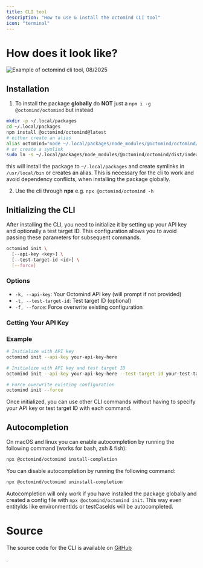 ```yaml
---
title: CLI tool
description: "How to use & install the octomind CLI tool"
icon: "terminal"
---
```


# How does it look like?

<Frame caption="Example of octomind cli tool, 08/2025">
  <img
    src="/images/cli/octomind-cli-opt.gif"
    alt="Example of octomind cli tool, 08/2025"
  />
</Frame>

## Installation

1. To install the package **globally** do **NOT** just a `npm i -g @octomind/octomind` but instead

```bash
mkdir -p ~/.local/packages
cd ~/.local/packages
npm install @octomind/octomind@latest
# either create an alias
alias octomind="node ~/.local/packages/node_modules/@octomind/octomind/dist/index.js"
# or create a symlink
sudo ln -s ~/.local/packages/node_modules/@octomind/octomind/dist/index.js /usr/local/bin/octomind
```

this will install the package to `~/.local/packages` and create symlinks in `/usr/local/bin` or creates an alias.
This is necessary for the cli to work and avoid dependency conflicts, when installing the package globally.

2. Use the cli through **npx** e.g. `npx @octomind/octomind -h`

## Initializing the CLI

After installing the CLI, you need to initialize it by setting up your API key and optionally a test target ID. This configuration allows you to avoid passing these parameters for subsequent commands.

```bash
octomind init \
  [--api-key <key>] \
  [--test-target-id <id>] \
  [--force]
```

### Options

- `-k, --api-key`: Your Octomind API key (will prompt if not provided)
- `-t, --test-target-id`: Test target ID (optional)
- `-f, --force`: Force overwrite existing configuration

### Getting Your API Key

<Snippet file="snippet-apiKey.mdx" />

### Example

```bash
# Initialize with API key
octomind init --api-key your-api-key-here

# Initialize with API key and test target ID
octomind init --api-key your-api-key-here --test-target-id your-test-target-id

# Force overwrite existing configuration
octomind init --force
```

Once initialized, you can use other CLI commands without having to specify your API key or test
target ID with each command.

## Autocompletion

On macOS and linux you can enable autocompletion by running the following command (works for bash, zsh & fish):

```bash
npx @octomind/octomind install-completion
```

You can disable autocompletion by running the following command:

```bash
npx @octomind/octomind uninstall-completion
```

Autocompletion will only work if you have installed the package globally and created a config file with `npx @octomind/octomind init`.
This way even entityIds like environmentIds or testCaseIds will be autocompleted.

# Source

The source code for the CLI is available on [GitHub](https://github.com/octomind-dev/cli)

<Icon icon="github" size={24} />.

